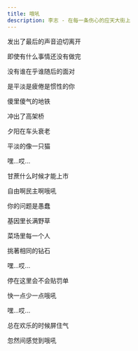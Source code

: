 ```yaml
---
title: 哦吼
description: 李志 - 在每一条伤心的应天大街上
---
```


发出了最后的声音迫切离开

即使有什么事情还没有做完

没有谁在乎谁随后的面对

是平淡是疲倦是惯性的你



傻里傻气的地铁

冲出了高架桥

夕阳在车头衰老

平淡的像一只猫

嘿...哎...

甘蔗什么时候才能上市

自由啊民主啊哦吼



你的问题是愚蠢

基因里长满野草

菜场里每一个人

挑著相同的钻石

嘿...哎...

停在这里会不会贴罚单

快一点少一点哦吼

嘿...哎...

总在欢乐的时候屏住气

忽然间感觉到哦吼
